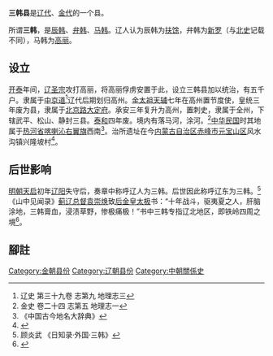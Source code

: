 '''三韩县'''是[[辽代|辽代]]、[[金代|金代]]的一个县。

所谓'''三韩'''，是[[辰韩|辰韩]]、[[弁韩|弁韩]]、[[马韩|马韩]]。辽人认为辰韩为[[扶馀|扶馀]]，弁韩为[[新罗|新罗]]（与[[北史|北史]]记载不同），马韩为[[高丽|高丽]]。

== 设立 ==
[[開泰_(遼)|开泰]]年间，[[辽圣宗|辽圣宗]]攻打高丽，将高丽俘虏安置于此，设立三韩县加以统治，有五千户。隶属于[[中京道|中京道]]<ref>辽史 第三十九卷 志第九 地理志三</ref>辽代后期划归高州。[[金太祖|金太祖]][[天辅_(金朝)|天辅]]七年在高州置节度使，皇统三年废为县，隶属于[[北京路_(金朝)|北京路]][[大定府|大定府]]。承安三年复升为高州，置刺史，隶属于全州，下辖武平、松山、静封三县。[[泰和|泰和]]四年废。境内有落马河，涂河。<ref>金史 卷二十四 志第五 地理志一</ref>[[中华民国|中华民国]]时其地属于[[热河省|热河省]][[喀喇沁右翼旗|喀喇沁右翼旗]]西南<ref>《中国古今地名大辞典》</ref>。治所遗址在今[[内蒙古自治区|内蒙古自治区]][[赤峰市|赤峰市]][[元宝山区|元宝山区]]风水沟镇兴隆坡村<ref>{{Cite web |url=http://www.tcmap.com.cn/neimenggu/yuanbaoshanqu.html |title=内蒙古赤峰市元宝山区 |accessdate=2014-12-10 |archive-date=2014-12-10 |archive-url=https://web.archive.org/web/20141210112740/http://www.tcmap.com.cn/neimenggu/yuanbaoshanqu.html |dead-url=no }}</ref>。

== 后世影响 ==
[[明朝|明朝]][[天启|天启]]初年[[辽阳|辽阳]]失守后，奏章中称呼辽人为三韩。后世因此称呼辽东为三韩。<ref>顾炎武 《日知录·外国·三韩》</ref>《山中见闻录》[[蓟辽总督|蓟辽总督]][[袁崇焕|袁崇焕]]致[[后金|后金]][[皇太极|皇太极]]书：“十年战斗，驱夷夏之人，肝脑涂地，三韩膏血，浸渍草野，惨极痛极！”书中三韩专指辽北地区，即铁岭四周之境<ref>{{Cite web |url=http://www.nen.com.cn/77405618595430400/20030712/1177711.shtml |title=曹雪芹关外祖籍在铁岭的论证 |accessdate=2014-12-10 |archive-date=2008-10-11 |archive-url=https://web.archive.org/web/20081011082830/http://www.nen.com.cn/77405618595430400/20030712/1177711.shtml |dead-url=no }}</ref>。

==腳註==
{{reflist}}

[[Category:金朝县份|Category:金朝县份]]
[[Category:辽朝县份|Category:辽朝县份]]
[[Category:中朝關係史|Category:中朝關係史]]